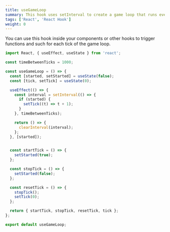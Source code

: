 ```yaml
---
title: useGameLoop
summary: This hook uses setInterval to create a game loop that runs every certain amount of seconds.
tags: ['React', 'React Hook']
weight: 0
---
```


You can use this hook inside your components or other hooks to trigger functions and such for each tick of the game loop.

```js
import React, { useEffect, useState } from 'react';

const timeBetweenTicks = 1000;

const useGameLoop = () => {
  const [started, setStarted] = useState(false);
  const [tick, setTick] = useState(0);

  useEffect(() => {
    const interval = setInterval(() => {
      if (started) {
        setTick((t) => t + 1);
      }
    }, timeBetweenTicks);

    return () => {
      clearInterval(interval);
    };
  }, [started]);


  const startTick = () => {
    setStarted(true);
  };

  const stopTick = () => {
    setStarted(false);
  };

  const resetTick = () => {
    stopTick();
    setTick(0);
  };

  return { startTick, stopTick, resetTick, tick };
};

export default useGameLoop;
```